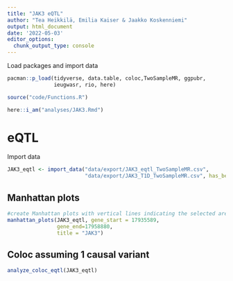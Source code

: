 ---
title: "JAK3 eQTL"
author: "Tea Heikkilä, Emilia Kaiser & Jaakko Koskenniemi"
output: html_document
date: '2022-05-03'
editor_options:
  chunk_output_type: console
---

  Load packages and import data
```{r}
pacman::p_load(tidyverse, data.table, coloc,TwoSampleMR, ggpubr, 
               ieugwasr, rio, here)

source("code/Functions.R")

here::i_am("analyses/JAK3.Rmd")

```

# eQTL

Import data 
```{r}
JAK3_eqtl <- import_data("data/export/JAK3_eqtl_TwoSampleMR.csv", 
                         "data/export/JAK3_T1D_TwoSampleMR.csv", has_beta = FALSE)
```



## Manhattan plots

```{r}
#create Manhattan plots with vertical lines indicating the selected area (see below 2.4)
manhattan_plots(JAK3_eqtl, gene_start = 17935589, 
                gene_end=17958880, 
                title = "JAK3")

```

## Coloc assuming 1 causal variant
```{r}
analyze_coloc_eqtl(JAK3_eqtl)
```

